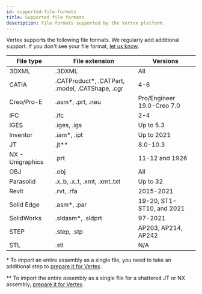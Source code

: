 ```yaml
---
id: supported-file-formats
title: Supported file formats
description: File formats supported by the Vertex platform.
---
```


Vertex supports the following file formats. We regularly add additional support. If you don't see your file format, [let us know](/contact).

| File type        | File extension                                   | Versions                   |
| ---------------- | ------------------------------------------------ | -------------------------- |
| 3DXML            | .3DXML                                           | All                        |
| CATIA            | .CATProduct\*, .CATPart, .model, .CATShape, .cgr | 4-6                        |
| Creo/Pro-E       | .asm\*, .prt, .neu                               | Pro/Engineer 19.0-Creo 7.0 |
| IFC              | .ifc                                             | 2-4                        |
| IGES             | .iges, .igs                                      | Up to 5.3                  |
| Inventor         | .iam\*, .ipt                                     | Up to 2021                 |
| JT               | .jt\*\*                                          | 8.0-10.3                   |
| NX - Unigraphics | .prt                                             | 11-12 and 1926             |
| OBJ              | .obj                                             | All                        |
| Parasolid        | .x_b, .x_t, .xmt, .xmt_txt                       | Up to 32                   |
| Revit            | .rvt, .rfa                                       | 2015-2021                  |
| Solid Edge       | .asm\*, .par                                     | 19-20, ST1-ST10, and 2021  |
| SolidWorks       | .sldasm\*, .sldprt                               | 97-2021                    |
| STEP             | .step, .stp                                      | AP203, AP214, AP242        |
| STL              | .stl                                             | N/A                        |

\* To import an entire assembly as a single file, you need to take an additional step to [prepare it for Vertex](https://github.com/Vertexvis/vertex-community/discussions/19#discussioncomment-660793).

\*\* To import the entire assembly as a single file for a shattered JT or NX assembly, [prepare it for Vertex](https://github.com/Vertexvis/vertex-community/discussions/19#discussioncomment-660793).
